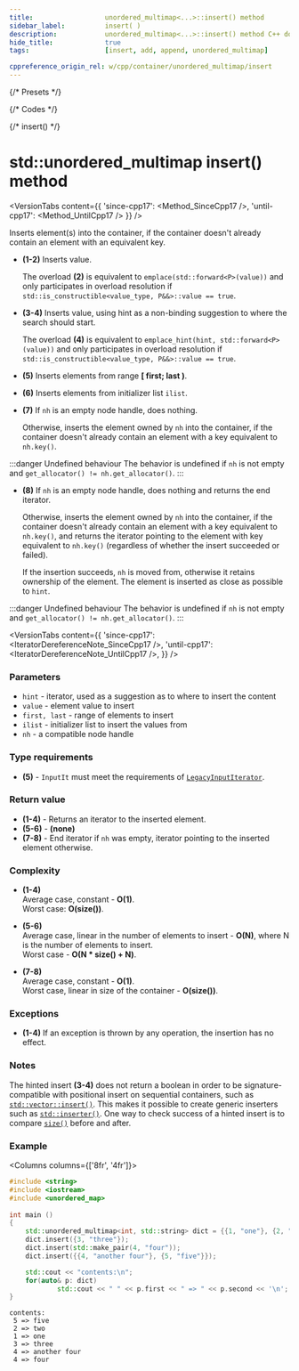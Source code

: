 ```yaml
---
title:					unordered_multimap<...>::insert() method
sidebar_label:			insert( )
description:			unordered_multimap<...>::insert() method C++ documentation
hide_title:				true
tags:					[insert, add, append, unordered_multimap]

cppreference_origin_rel: w/cpp/container/unordered_multimap/insert
---
```



{/* Presets */}


{/* Codes */}

{/* insert() */}


# std::unordered_multimap insert() method

<VersionTabs content={{
	'since-cpp17': <Method_SinceCpp17 />,
	'until-cpp17': <Method_UntilCpp17 />
}} />

Inserts element(s) into the container, if the container doesn't already contain an element with an equivalent key.

 - **(1-2)**
    Inserts value.

    The overload **(2)** is equivalent to `emplace(std::forward<P>(value))` and only participates in overload resolution if `std::is_constructible<value_type, P&&>::value == true`.

 - **(3-4)**
    Inserts value, using hint as a non-binding suggestion to where the search should start.

    The overload **(4)** is equivalent to `emplace_hint(hint, std::forward<P>(value))` and only participates in overload resolution if `std::is_constructible<value_type, P&&>::value == true`.

 - **(5)**
    Inserts elements from range **[ first; last )**.

 - **(6)**
    Inserts elements from initializer list `ilist`.

 - **(7)**
    If `nh` is an empty node handle, does nothing. 

    Otherwise, inserts the element owned by `nh` into the container, if the container doesn't already contain an element with a key equivalent to `nh.key()`.

:::danger Undefined behaviour
The behavior is undefined if `nh` is not empty and `get_allocator() != nh.get_allocator()`.
:::

 - **(8)**
    If `nh` is an empty node handle, does nothing and returns the end iterator.
    
    Otherwise, inserts the element owned by `nh` into the container, if the container doesn't already contain an element with a key equivalent to `nh.key()`,
    and returns the iterator pointing to the element with key equivalent to `nh.key()` (regardless of whether the insert succeeded or failed).

    If the insertion succeeds, `nh` is moved from, otherwise it retains ownership of the element. 
    The element is inserted as close as possible to `hint`.
    
:::danger Undefined behaviour
The behavior is undefined if `nh` is not empty and `get_allocator() != nh.get_allocator()`.
:::


<VersionTabs content={{
    'since-cpp17': <IteratorDereferenceNote_SinceCpp17 />,
    'until-cpp17': <IteratorDereferenceNote_UntilCpp17 />,
    }} />

### Parameters

 - `hint` - iterator, used as a suggestion as to where to insert the content
 - `value` - element value to insert
 - `first, last` - range of elements to insert
 - `ilist` - initializer list to insert the values from
 - `nh` - a compatible node handle

### Type requirements

 - **(5)** - `InputIt` must meet the requirements of [`LegacyInputIterator`](/docs/named_req/LegacyInputIterator).

### Return value

 - **(1-4)** - Returns an iterator to the inserted element.
 - **(5-6)** - **(none)**
 - **(7-8)** - End iterator if `nh` was empty, iterator pointing to the inserted element otherwise.

### Complexity

 - **(1-4)**  
   Average case, constant - **O(1)**.  
   Worst case: **O(size())**.

 - **(5-6)**  
   Average case, linear in the number of elements to insert - **O(N)**, where N is the number of elements to insert.  
   Worst case - **O(N * size() + N)**.

 - **(7-8)**  
   Average case, constant - **O(1)**.  
   Worst case, linear in size of the container - **O(size())**.

### Exceptions

 - **(1-4)** If an exception is thrown by any operation, the insertion has no effect.

<ImproveSection />

### Notes

The hinted insert **(3-4)** does not return a boolean in order to be signature-compatible with positional insert on sequential containers, such as [`std::vector::insert()`](/docs/std/containers/arrays/vector/insert). 
This makes it possible to create generic inserters such as [`std::inserter()`](#). One way to check success of a hinted insert is to compare [`size()`](/docs/std/containers/maps/unordered-multimap/size) before and after. 

### Example

<Columns columns={['8fr', '4fr']}>
<div>

```cpp title='Main.cpp' showLineNumbers
#include <string>
#include <iostream>
#include <unordered_map>
 
int main ()
{
	std::unordered_multimap<int, std::string> dict = {{1, "one"}, {2, "two"}};
	dict.insert({3, "three"});
	dict.insert(std::make_pair(4, "four"));
	dict.insert({{4, "another four"}, {5, "five"}});

	std::cout << "contents:\n";
	for(auto& p: dict)
			std::cout << " " << p.first << " => " << p.second << '\n';
}
```

</div>
<div>

```plaintext title="Possible output"
contents:
 5 => five
 2 => two
 1 => one
 3 => three
 4 => another four
 4 => four
```

</div>
</Columns>
